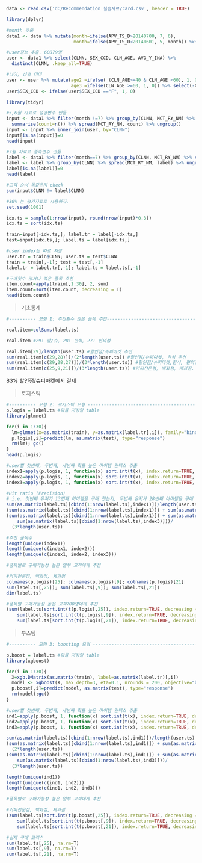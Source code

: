 ```r
data <- read.csv('d:/Recommendation 실습자료/card.csv', header = TRUE)
```

```r
library(dplyr)
```

```r
#month 추출
data1 <- data %>% mutate(month=ifelse(APV_TS_D>20140700, 7, 6), 
                         month=ifelse(APV_TS_D<20140601, 5, month)) %>% select(-APV_TS_D)
```

```r
#user정보 추출. 60879명
user <- data1 %>% select(CLNN, SEX_CCD, CLN_AGE, AVG_Y_INA) %>% 
  distinct(CLNN, .keep_all=TRUE)
```

```r
#나이, 성별 더미
user <- user %>% mutate(age2 =ifelse( (CLN_AGE>=40 & CLN_AGE <60), 1, 0),
                        age3 =ifelse(CLN_AGE >=60, 1, 0)) %>% select(-CLN_AGE)
user$SEX_CCD <- ifelse(user$SEX_CCD =="F", 1, 0)
```

```r
library(tidyr)
```

```r
#5,6월 자료로 설명변수 만듦
input <- data1 %>% filter(month !=7) %>% group_by(CLNN, MCT_RY_NM) %>% 
  summarise(count=n()) %>% spread(MCT_RY_NM, count) %>% ungroup()
input <- input %>% inner_join(user, by="CLNN")
input[is.na(input)]=0
head(input)
```

```r
#7월 자료로 종속변수 만듦
label <- data1 %>% filter(month==7) %>% group_by(CLNN, MCT_RY_NM) %>% summarise(label=1)%>% ungroup()
label <- label %>% group_by(CLNN) %>% spread(MCT_RY_NM, label) %>% ungroup()
label[is.na(label)]=0
head(label)
```

```r
#고객 순서 똑같은지 check
sum(input$CLNN != label$CLNN)
```

```r
#30% 는 평가자료로 사용하자.
set.seed(1001)

idx.ts = sample(1:nrow(input), round(nrow(input)*0.3))
idx.ts = sort(idx.ts)

train=input[-idx.ts,]; label.tr = label[-idx.ts,]
test=input[idx.ts,]; label.ts = label[idx.ts,]
```

```r
#user index는 따로 저장
user.tr = train$CLNN; user.ts = test$CLNN
train = train[,-1]; test = test[,-1]
label.tr = label.tr[,-1]; label.ts = label.ts[,-1]

```

```r
#구매횟수 많거나 적은 품목 추천
item.count=apply(train[,1:30], 2, sum)
item.count=sort(item.count, decreasing = T)
head(item.count)
```

> 기초통계  

```r
#---------- 모형 1: 추천횟수 많은 품목 추천------------------------------------------------#

real.item=colSums(label.ts)

real.item #29: 할/슈, 28: 한식, 27: 편의점

real.item[29]/length(user.ts) #할인점/슈퍼마켓 추천
sum(real.item[c(29,28)])/(2*length(user.ts)) #할인점/슈퍼마켓, 한식 추천
sum(real.item[c(29,28,27)])/(3*length(user.ts)) #할인점/슈퍼마켓,한식, 편의점 추천
sum(real.item[c(25,9,21)])/(3*length(user.ts)) #커피전문점, 백화점, 제과점. 강의노트 틀림
```
83% 할인점/슈퍼마켓에서 결제

> 로지스틱  

```r
#---------- 모형 2: 로지스틱 모형 ------------------------------------------------#
p.logis = label.ts #확률 저장할 table
library(glmnet)

for(i in 1:30){
  lm=glmnet(x=as.matrix(train), y=as.matrix(label.tr[,i]), family="binomial", alpha=0, lambda = 0.02)
  p.logis[,i]=predict(lm, as.matrix(test), type="response")
  rm(lm); gc()
}
head(p.logis)
```

```r
#user별 첫번째, 두번째, 세번째 확률 높은 아이템 인덱스 추출
index1=apply(p.logis, 1, function(x) sort.int(t(x), index.return=TRUE, decreasing = T)$ix[1])
index2=apply(p.logis, 1, function(x) sort.int(t(x), index.return=TRUE, decreasing = T)$ix[2])
index3=apply(p.logis, 1, function(x) sort.int(t(x), index.return=TRUE, decreasing = T)$ix[3])

```

```r
#Hit ratio (Precision)
# i.e. 첫번째 유저가 13번째 아이템을 구매 했는지, 두번째 유저가 28번째 아이템을 구매 했는지....
sum(as.matrix(label.ts)[cbind(1:nrow(label.ts),index1)])/length(user.ts)
(sum(as.matrix(label.ts)[cbind(1:nrow(label.ts),index1)]) + sum(as.matrix(label.ts)[cbind(1:nrow(label.ts),index2)])) /  (2*length(user.ts))
(sum(as.matrix(label.ts)[cbind(1:nrow(label.ts),index1)]) + sum(as.matrix(label.ts)[cbind(1:nrow(label.ts),index2)])+ 
    sum(as.matrix(label.ts)[cbind(1:nrow(label.ts),index3)]))/
  (3*length(user.ts))
```

```r
#추천 품목수
length(unique(index1))
length(unique(c(index1, index2)))
length(unique(c(index1, index2, index3)))
```

```r
#품목별로 구매가능성 높은 일부 고객에게 추천

#커피전문점, 백화점, 제과점
colnames(p.logis)[25]; colnames(p.logis)[9]; colnames(p.logis)[21]
sum(label.ts[,25]); sum(label.ts[,9]); sum(label.ts[,21])
dim(label.ts)
```

```r
#품목별 구매가능성 높은 고객700명에게 추천
(sum(label.ts[sort.int(t(p.logis[,25]), index.return=TRUE, decreasing = T)$ix[1:7000],25]) +
    sum(label.ts[sort.int(t(p.logis[,9]), index.return=TRUE, decreasing = T)$ix[1:7000],9]) +
    sum(label.ts[sort.int(t(p.logis[,21]), index.return=TRUE, decreasing = T)$ix[1:7000],21])) / (7000*3)
```

> 부스팅  

```r
#---------- 모형 3: boosting 모형 ------------------------------------------------#

p.boost = label.ts #확률 저장할 table
library(xgboost)

for(i in 1:30){
  X=xgb.DMatrix(as.matrix(train), label=as.matrix(label.tr)[,i])
  model <- xgboost(X, max_depth=3, eta=0.1, nrounds = 200, objective="binary:logistic", verbose = F)
  p.boost[,i]=predict(model, as.matrix(test), type="response")
  rm(model);gc()
}
```

```r
#user별 첫번째, 두번째, 세번째 확률 높은 아이템 인덱스 추출
ind1=apply(p.boost, 1, function(x) sort.int(t(x), index.return=TRUE, decreasing = T)$ix[1])
ind2=apply(p.boost, 1, function(x) sort.int(t(x), index.return=TRUE, decreasing = T)$ix[2])
ind3=apply(p.boost, 1, function(x) sort.int(t(x), index.return=TRUE, decreasing = T)$ix[3])

sum(as.matrix(label.ts)[cbind(1:nrow(label.ts),ind1)])/length(user.ts)
(sum(as.matrix(label.ts)[cbind(1:nrow(label.ts),ind1)]) + sum(as.matrix(label.ts)[cbind(1:nrow(label.ts),index2)]))/
  (2*length(user.ts))
(sum(as.matrix(label.ts)[cbind(1:nrow(label.ts),ind1)]) + sum(as.matrix(label.ts)[cbind(1:nrow(label.ts),index2)])+ 
    sum(as.matrix(label.ts)[cbind(1:nrow(label.ts),ind3)]))/
  (3*length(user.ts))

length(unique(ind1))
length(unique(c(ind1, ind2)))
length(unique(c(ind1, ind2, ind3)))
```

```r
#품목별로 구매가능성 높은 일부 고객에게 추천

#커피전문점, 백화점, 제과점
(sum(label.ts[sort.int(t(p.boost[,25]), index.return=TRUE, decreasing = T)$ix[1:7000],25]) +
    sum(label.ts[sort.int(t(p.boost[,9]), index.return=TRUE, decreasing = T)$ix[1:7000],9]) +
    sum(label.ts[sort.int(t(p.boost[,21]), index.return=TRUE, decreasing = T)$ix[1:7000],21])) / (7000*3)
```

```r
#실제 구매 고객수
sum(label.ts[,25], na.rm=T)
sum(label.ts[,9], na.rm=T)
sum(label.ts[,21], na.rm=T)

```

